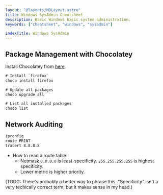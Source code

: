```yaml
---
layout: "@layouts/MDLayout.astro"
title: Windows SysAdmin Cheatsheet
description: Basic Windows basic system administration.
keywords: ["cheatsheet", "windows", "sysadmin"]

indexTitle: Windows SysAdmin
---
```


## Package Management with Chocolatey

Install Chocolatey from [here](https://chocolatey.org/install).

```ps
# Install `firefox`
choco install firefox

# Update all packages
choco upgrade all

# List all installed packages
choco list
```

## Network Auditing

```bash
ipconfig
route PRINT
tracert 8.8.8.8
```

- How to read a route table:
    - Netmask `0.0.0.0` is least-specificity. `255.255.255.255` is highest specificity.
    - Lower metric is higher priority.

(TODO: There's probably a better way to phrase this. "Specificity" isn't a very techically correct term, but it makes sense in my head.)

